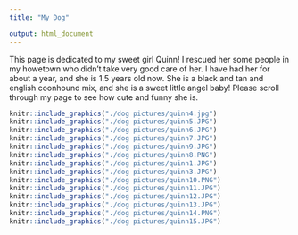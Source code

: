 ```yaml
---
title: "My Dog"

output: html_document
---
```


This page is dedicated to my sweet girl Quinn! I rescued her some people in my howetown who didn't take very good care of her. I have had her for about a year, and she is 1.5 years old now. She is a black and tan and english coonhound mix, and she is a sweet little angel baby! Please scroll through my page to see how cute and funny she is. 

```r
knitr::include_graphics("./dog pictures/quinn4.jpg")  
knitr::include_graphics("./dog pictures/quinn5.JPG")  
knitr::include_graphics("./dog pictures/quinn6.JPG") 
knitr::include_graphics("./dog pictures/quinn7.JPG") 
knitr::include_graphics("./dog pictures/quinn9.JPG")  
knitr::include_graphics("./dog pictures/quinn8.PNG")  
knitr::include_graphics("./dog pictures/quinn1.JPG") 
knitr::include_graphics("./dog pictures/quinn3.JPG")
knitr::include_graphics("./dog pictures/quinn10.PNG")
knitr::include_graphics("./dog pictures/quinn11.JPG") 
knitr::include_graphics("./dog pictures/quinn12.JPG") 
knitr::include_graphics("./dog pictures/quinn13.JPG") 
knitr::include_graphics("./dog pictures/quinn14.PNG")  
knitr::include_graphics("./dog pictures/quinn15.JPG") 

```